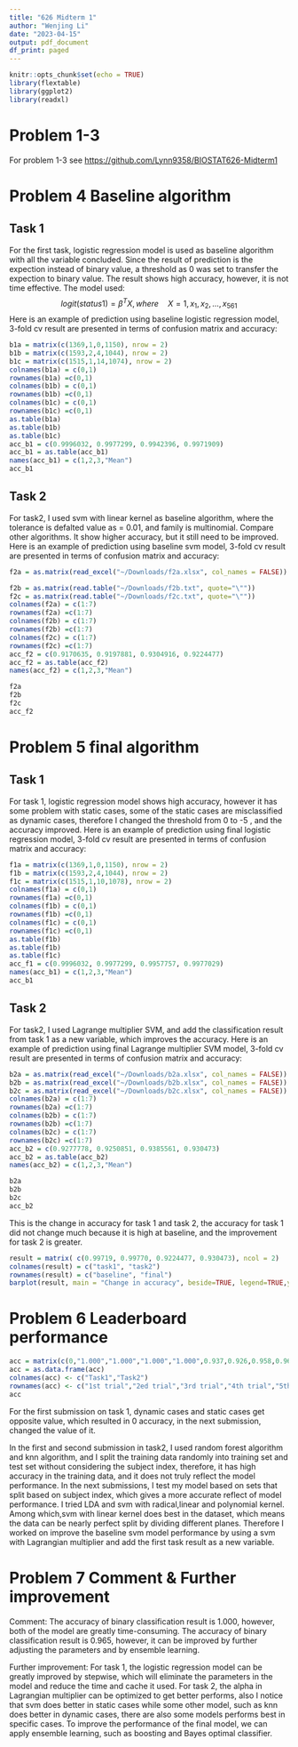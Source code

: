 ```yaml
---
title: "626 Midterm 1"
author: "Wenjing Li"
date: "2023-04-15"
output: pdf_document
df_print: paged
---
```



```r
knitr::opts_chunk$set(echo = TRUE)
library(flextable)
library(ggplot2)
library(readxl)
```

# Problem 1-3
For problem 1-3 see <https://github.com/Lynn9358/BIOSTAT626-Midterm1>

# Problem 4 Baseline algorithm 
## Task 1 
For the first task, logistic regression model is used as baseline algorithm with all the variable concluded. Since the result of prediction is the expection instead of binary value, a threshold as 0 was set to transfer the expection to binary value. The result shows high accuracy, however, it is not time effective.
The model used: $$logit(status1) = \beta^T X, where\quad X = 1,x_1,x_2,...,x_{561}$$
Here is an example of prediction using baseline logistic regression model, 3-fold cv result are presented in terms of confusion matrix and accuracy:
```r
b1a = matrix(c(1369,1,0,1150), nrow = 2)
b1b = matrix(c(1593,2,4,1044), nrow = 2)
b1c = matrix(c(1515,1,14,1074), nrow = 2)
colnames(b1a) = c(0,1)
rownames(b1a) =c(0,1)
colnames(b1b) = c(0,1)
rownames(b1b) =c(0,1)
colnames(b1c) = c(0,1)
rownames(b1c) =c(0,1)
as.table(b1a)
as.table(b1b)
as.table(b1c)
acc_b1 = c(0.9996032, 0.9977299, 0.9942396, 0.9971909)
acc_b1 = as.table(acc_b1)
names(acc_b1) = c(1,2,3,"Mean")
acc_b1
```



## Task 2
For task2, I used svm  with linear kernel as baseline algorithm, where the tolerance is defalted value as = 0.01, and family is multinomial. Compare other algorithms. It show higher accuracy, but it still need to be improved.
Here is an example of prediction using baseline svm model, 3-fold cv result are presented in terms of confusion matrix and accuracy:
```r
f2a = as.matrix(read_excel("~/Downloads/f2a.xlsx", col_names = FALSE))

f2b = as.matrix(read.table("~/Downloads/f2b.txt", quote="\""))
f2c = as.matrix(read.table("~/Downloads/f2c.txt", quote="\""))
colnames(f2a) = c(1:7)
rownames(f2a) =c(1:7)
colnames(f2b) = c(1:7)
rownames(f2b) =c(1:7)
colnames(f2c) = c(1:7)
rownames(f2c) =c(1:7)
acc_f2 = c(0.9170635, 0.9197881, 0.9304916, 0.9224477)
acc_f2 = as.table(acc_f2)
names(acc_f2) = c(1,2,3,"Mean")

```

```r

f2a
f2b
f2c
acc_f2
```

# Problem 5 final algorithm
## Task 1 
For task 1, logistic regression model shows high accuracy, however it has some problem with  static cases, some of the static cases are misclassified as dynamic cases, therefore I changed the threshold from 0 to -5 , and the accuracy improved.
Here is an example of prediction using final logistic regression model, 3-fold cv result are presented in terms of confusion matrix and accuracy:
```r
f1a = matrix(c(1369,1,0,1150), nrow = 2)
f1b = matrix(c(1593,2,4,1044), nrow = 2)
f1c = matrix(c(1515,1,10,1078), nrow = 2)
colnames(f1a) = c(0,1)
rownames(f1a) =c(0,1)
colnames(f1b) = c(0,1)
rownames(f1b) =c(0,1)
colnames(f1c) = c(0,1)
rownames(f1c) =c(0,1)
as.table(f1b)
as.table(f1b)
as.table(f1c)
acc_f1 = c(0.9996032, 0.9977299, 0.9957757, 0.9977029)
names(acc_b1) = c(1,2,3,"Mean")
acc_b1
```

## Task 2 
For task2, I used Lagrange multiplier SVM, and add the classification result from task 1 as a new variable, which improves the accuracy.
Here is an example of prediction using final Lagrange multiplier SVM model, 3-fold cv result are presented in terms of confusion matrix and accuracy:

```r
b2a = as.matrix(read_excel("~/Downloads/b2a.xlsx", col_names = FALSE))
b2b = as.matrix(read_excel("~/Downloads/b2b.xlsx", col_names = FALSE))
b2c = as.matrix(read_excel("~/Downloads/b2c.xlsx", col_names = FALSE))
colnames(b2a) = c(1:7)
rownames(b2a) =c(1:7)
colnames(b2b) = c(1:7)
rownames(b2b) =c(1:7)
colnames(b2c) = c(1:7)
rownames(b2c) =c(1:7)
acc_b2 = c(0.9277778, 0.9250851, 0.9385561, 0.930473)
acc_b2 = as.table(acc_b2)
names(acc_b2) = c(1,2,3,"Mean")

```

```r

b2a
b2b
b2c
acc_b2
```


This is the change in accuracy for task 1 and task 2, the accuracy for task 1 did not change much because it is high at baseline, and the improvement for task 2 is greater.
```r
result = matrix( c(0.99719, 0.99770, 0.9224477, 0.930473), ncol = 2)
colnames(result) = c("task1", "task2")
rownames(result) = c("baseline", "final")
barplot(result, main = "Change in accuracy", beside=TRUE, legend=TRUE,ylim = c(0.9,1))


```



# Problem 6 Leaderboard performance
```r
acc = matrix(c(0,"1.000","1.000","1.000","1.000",0.937,0.926,0.958,0.965,0.965),ncol = 2)
acc = as.data.frame(acc)
colnames(acc) <- c("Task1","Task2")
rownames(acc) <- c("1st trial","2ed trial","3rd trial","4th trial","5th trial")
acc
```
For the first submission on task 1, dynamic cases and static cases get opposite value, which resulted in 0 accuracy, in the next submission, changed the value of it.

In the first and second submission in task2, I used random forest algorithm and knn algorithm, and I split the training data randomly into training set and test set without considering the subject index, therefore, it has high accuracy in the training data, and it does not truly reflect the model performance. In the next submissions, I test my model based on sets that split based on subject index, which gives a more accurate reflect of model performance. I tried LDA and svm with radical,linear and polynomial kernel. Among which,svm with linear kernel does best in the dataset, which means the data can be nearly perfect split by dividing different planes. Therefore I worked on improve the baseline svm model performance by using a svm with Lagrangian multiplier and add the first task result as a new variable.

# Problem 7 Comment & Further improvement
Comment: The accuracy of binary classification result is 1.000, however, both of the model are greatly time-consuming. The accuracy of binary classification result is 0.965, however, it can be improved by further adjusting the parameters and by ensemble learning.

Further improvement: For task 1, the logistic regression model can be greatly improved by stepwise, which will eliminate the parameters in the model and reduce the time and cache it used. For task 2, the alpha in Lagrangian multiplier can be optimized to get better performs, also I notice that svm does better in static cases while some other model, such as knn does better in dynamic cases, there are also some models performs best in specific cases. To improve the performance of the final model, we can apply ensemble learning, such as boosting and Bayes optimal classifier.


